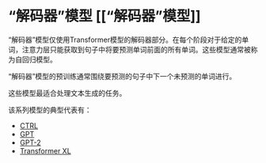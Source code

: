 # “解码器”模型 [[“解码器”模型]]

<CourseFloatingBanner
    chapter={1}
    classNames="absolute z-10 right-0 top-0"
/>

<Youtube id="d_ixlCubqQw" />

“解码器”模型仅使用Transformer模型的解码器部分。在每个阶段对于给定的单词，注意力层只能获取到句子中将要预测单词前面的所有单词。这些模型通常被称为自回归模型。

“解码器”模型的预训练通常围绕要预测的句子中下一个未预测的单词进行。

这些模型最适合处理文本生成的任务。

该系列模型的典型代表有：

- [CTRL](https://huggingface.co/transformers/model_doc/ctrl.html)
- [GPT](https://huggingface.co/docs/transformers/model_doc/openai-gpt)
- [GPT-2](https://huggingface.co/transformers/model_doc/gpt2.html)
- [Transformer XL](https://huggingface.co/transformers/model_doc/transfor-xl.html)
